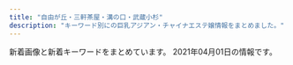 ```yaml
---
title: "自由が丘・三軒茶屋・溝の口・武蔵小杉"
description: "キーワード別にの巨乳アジアン・チャイナエステ嬢情報をまとめました。"
---
```


新着画像と新着キーワードをまとめています。
2021年04月01日の情報です。

<DmmAffiliateIns />
<KeywordTable
  shops={
    [
    {
        "keywords": {},
        "station": "\u4e8c\u5b50\u7389\u5ddd\u99c5\u6771\u53e3",
        "name": "Oh Baby",
        "img_links": [
            "https://ohbay.relaxjp.com/css/top03.jpg",
            "https://ohbay.relaxjp.com/css/top02.jpg",
            "https://ohbay.relaxjp.com/css/staff/staff01.jpg",
            "https://ohbay.relaxjp.com/css/osusume01.jpg",
            "https://ohbay.relaxjp.com/css/m-head.jpg",
            "https://ohbay.relaxjp.com/css/foot.jpg",
            "https://ohbay.relaxjp.com/images/call.png",
            "https://ohbay.relaxjp.com/css/staff/staff02.jpg",
            "https://ohbay.relaxjp.com/css/staff/staff03.jpg",
            "https://ohbay.relaxjp.com/css/osusume03.jpg",
            "https://ohbay.relaxjp.com/css/osusume02.jpg",
            "https://ohbay.relaxjp.com/css/top001.jpg"
        ],
        "url": "https://ohbay.relaxjp.com/"
    },
    {
        "img_links": [
            "http://tanoshii.jpn.mn/photos/sites/76/2021/03/2021032706134456.jpg",
            "http://tanoshii.jpn.mn/photos/sites/76/2020/12/2020120901212835.jpg",
            "http://tanoshii.jpn.mn/images/ico01.png",
            "http://tanoshii.jpn.mn/photos/sites/76/2020/06/2020061605184059.jpg",
            "http://tanoshii.jpn.mn/photos/sites/76/2020/05/2020051702012070.jpg",
            "http://tanoshii.jpn.mn/images/info1.jpg",
            "http://tanoshii.jpn.mn/photos/sites/76/2021/01/2021011304151051.jpg",
            "http://tanoshii.jpn.mn/photos/sites/76/2020/01/2020011710434680.jpg",
            "http://tanoshii.jpn.mn/photos/sites/76/2019/12/2019121409132234.jpg",
            "http://tanoshii.jpn.mn/photos/sites/76/2021/03/2021032305521841.jpg",
            "http://tanoshii.jpn.mn/images/top.png",
            "http://tanoshii.jpn.mn/images/side_tel.jpg",
            "http://tanoshii.jpn.mn/photos/sites/76/2020/09/2020092006290275.jpg",
            "http://tanoshii.jpn.mn/photos/sites/76/2020/02/2020022603284068.jpg",
            "http://tanoshii.jpn.mn/photos/sites/76/2021/02/2021022304124724.jpg",
            "http://tanoshii.jpn.mn/photos/sites/76/2021/01/2021012605371183.jpg",
            "http://tanoshii.jpn.mn/photos/sites/76/2020/12/2020122205012857.jpg",
            "http://tanoshii.jpn.mn/images/link_nav04.jpg",
            "http://tanoshii.jpn.mn/images/side_mobile.jpg",
            "http://tanoshii.jpn.mn/photos/sites/76/2020/09/2020090803135392.jpg",
            "http://tanoshii.jpn.mn/photos/sites/76/2019/12/2019121409132447.jpg",
            "http://tanoshii.jpn.mn/photos/sites/76/2020/03/202003090333270.jpg",
            "http://tanoshii.jpn.mn/photos/sites/76/2020/01/2020011207465354.jpg",
            "http://tanoshii.jpn.mn/photos/sites/76/2020/11/2020112407093420.jpg",
            "http://tanoshii.jpn.mn/photos/sites/76/2020/11/2020111603281212.jpg",
            "http://tanoshii.jpn.mn/photos/sites/76/2021/03/2021032908460188.jpg",
            "http://tanoshii.jpn.mn/photos/sites/76/2020/01/2020010206122380.jpg",
            "http://tanoshii.jpn.mn/photos/sites/76/2020/09/2020093003412015.jpg",
            "http://tanoshii.jpn.mn/photos/sites/76/2020/02/2020022603283463.jpg",
            "http://tanoshii.jpn.mn/photos/sites/76/2020/12/202012060340027.jpg",
            "http://tanoshii.jpn.mn/images/side_link.jpg",
            "http://tanoshii.jpn.mn/photos/sites/76/2020/04/2020040401245819.jpg",
            "http://tanoshii.jpn.mn/images/link_nav07.jpg",
            "http://tanoshii.jpn.mn/images/link_nav03.jpg",
            "http://tanoshii.jpn.mn/images/link_nav01.jpg",
            "http://tanoshii.jpn.mn/photos/sites/76/2020/06/2020060701410487.jpg",
            "http://tanoshii.jpn.mn/photos/sites/76/2020/10/2020101305315556.jpg",
            "http://tanoshii.jpn.mn/photos/sites/76/2020/12/202012240922577.jpg",
            "http://tanoshii.jpn.mn/photos/sites/76/2021/01/2021011304145677.jpg",
            "http://tanoshii.jpn.mn/photos/sites/76/2020/07/2020071004330148.jpg",
            "http://tanoshii.jpn.mn/images/info3.jpg",
            "http://tanoshii.jpn.mn/photos/sites/76/2020/12/2020121807285563.jpg",
            "http://tanoshii.jpn.mn/photos/sites/76/2019/12/2019121409132124.jpg",
            "http://tanoshii.jpn.mn/photos/sites/76/2019/12/201912280133413.jpg",
            "http://tanoshii.jpn.mn/images/link_nav02.jpg",
            "http://tanoshii.jpn.mn/photos/sites/76/2021/04/2021040106500276.jpg",
            "http://tanoshii.jpn.mn/photos/sites/76/2021/03/2021031707390229.jpg",
            "http://tanoshii.jpn.mn/images/top_slider02.jpg",
            "http://tanoshii.jpn.mn/photos/sites/76/2021/02/2021022603355371.jpg",
            "http://tanoshii.jpn.mn/photos/sites/76/2021/01/2021010305174759.jpg",
            "http://tanoshii.jpn.mn/photos/sites/76/2020/08/2020081201584255.jpg",
            "http://tanoshii.jpn.mn/photos/sites/76/2020/03/2020032803325898.jpg",
            "http://tanoshii.jpn.mn/photos/sites/76/2020/09/2020090307211283.jpg",
            "http://tanoshii.jpn.mn/photos/sites/76/2020/01/2020010206122496.jpg",
            "http://tanoshii.jpn.mn/photos/sites/76/2020/11/2020110307113062.jpg",
            "http://tanoshii.jpn.mn/photos/sites/76/2019/12/2019121409132141.jpg",
            "http://tanoshii.jpn.mn/photos/sites/76/2020/02/2020020601144618.jpg",
            "http://tanoshii.jpn.mn/images/link_nav06.jpg",
            "http://tanoshii.jpn.mn/images/link_nav05.jpg",
            "http://tanoshii.jpn.mn/images/info2.jpg",
            "http://tanoshii.jpn.mn/photos/sites/76/2020/07/2020071004194210.jpg",
            "http://tanoshii.jpn.mn/photos/sites/76/2020/11/2020112902000038.jpg",
            "http://tanoshii.jpn.mn/photos/sites/76/2020/03/202003280333063.jpg",
            "http://tanoshii.jpn.mn/photos/sites/76/2020/08/2020082903370364.jpg",
            "http://tanoshii.jpn.mn/photos/sites/76/2021/03/2021030906271271.jpg",
            "http://tanoshii.jpn.mn/photos/sites/76/2020/05/2020052603000345.jpg",
            "http://tanoshii.jpn.mn/photos/sites/76/2020/01/2020012603560666.jpg",
            "http://tanoshii.jpn.mn/photos/sites/76/2019/12/2019121409131966.jpg",
            "http://tanoshii.jpn.mn/photos/sites/76/2019/12/201912140913237.jpg",
            "http://tanoshii.jpn.mn/images/sp_top.jpg",
            "http://tanoshii.jpn.mn/photos/sites/76/2021/04/2021040106493984.jpg",
            "http://tanoshii.jpn.mn/images/top_slider01.jpg",
            "http://tanoshii.jpn.mn/photos/sites/76/2020/09/2020090800560727.jpg",
            "http://tanoshii.jpn.mn/photos/sites/76/2020/08/2020080507421162.jpg",
            "http://tanoshii.jpn.mn/photos/sites/76/2021/02/2021020904591631.jpg",
            "http://tanoshii.jpn.mn/photos/sites/76/2020/12/2020120904423083.jpg",
            "http://tanoshii.jpn.mn/photos/sites/76/2020/01/2020012908322311.jpg",
            "http://tanoshii.jpn.mn/photos/sites/76/2020/04/2020041703571830.jpg"
        ],
        "keywords": {
            "E": 6,
            "D": 7,
            "86": 1,
            "87": 4,
            "89": 1,
            "84": 1,
            "83": 6,
            "82": 3,
            "C": 6,
            "93": 1,
            "85": 2
        },
        "station": "\u4e8c\u5b50\u7389\u5ddd\u99c5\u897f\u53e3",
        "name": "\u697d\u3057\u3044",
        "url": "http://tanoshii.jpn.mn/"
    },
    {
        "img_links": [
            "http://www.jojo.mensnv.com/files/006-02.jpg",
            "http://www.jojo.mensnv.com/images/tel.png",
            "http://www.jojo.mensnv.com/images/showCover.png",
            "http://www.jojo.mensnv.com/images/slider/03.jpg",
            "http://www.jojo.mensnv.com/files/012-02.jpg",
            "http://www.jojo.mensnv.com/files/001.jpg",
            "http://www.jojo.mensnv.com/images/backlistbtn.png",
            "http://www.jojo.mensnv.com/files/012-03.jpg",
            "http://www.jojo.mensnv.com/files/014-02.jpg",
            "http://www.jojo.mensnv.com/files/001-02.jpg",
            "http://www.jojo.mensnv.com/files/009-02.jpg",
            "http://www.jojo.mensnv.com/files/010.jpg",
            "http://www.jojo.mensnv.com/images/slider/02.jpg",
            "http://www.jojo.mensnv.com/files/007-02.jpg",
            "http://www.jojo.mensnv.com/files/004.jpg",
            "http://www.jojo.mensnv.com/files/011-03.jpg",
            "http://www.jojo.mensnv.com/files/003.jpg",
            "http://www.jojo.mensnv.com/files/007.jpg",
            "http://www.jojo.mensnv.com/files/010-02.jpg",
            "http://www.jojo.mensnv.com/files/004-03.jpg",
            "http://www.jojo.mensnv.com/images/mobile.jpg",
            "http://www.jojo.mensnv.com/files/001-03.jpg",
            "http://www.jojo.mensnv.com/files/002-02.jpg",
            "http://www.jojo.mensnv.com/images/slider/01.jpg",
            "http://www.jojo.mensnv.com/files/005-02.jpg",
            "http://www.jojo.mensnv.com/files/005-03.jpg",
            "http://www.jojo.mensnv.com/files/003-03.jpg",
            "http://www.jojo.mensnv.com/files/012.jpg",
            "http://www.jojo.mensnv.com/files/009.jpg",
            "http://www.jojo.mensnv.com/files/004-02.jpg",
            "http://www.jojo.mensnv.com/files/007-03.jpg",
            "http://www.jojo.mensnv.com/files/009-03.jpg",
            "http://www.jojo.mensnv.com/files/002.jpg",
            "http://www.jojo.mensnv.com/files/003-02.jpg",
            "http://www.jojo.mensnv.com/images/coverGirlParts.png",
            "http://www.jojo.mensnv.com/files/013-03.jpg",
            "http://www.jojo.mensnv.com/files/006-03.jpg",
            "http://www.jojo.mensnv.com/files/011-02.jpg",
            "http://www.jojo.mensnv.com/files/013-02.jpg",
            "http://www.jojo.mensnv.com/files/006.jpg",
            "http://www.jojo.mensnv.com/files/010-03.jpg",
            "http://www.jojo.mensnv.com/files/014-03.jpg",
            "http://www.jojo.mensnv.com/files/011.jpg",
            "http://www.jojo.mensnv.com/files/005.jpg",
            "http://www.jojo.mensnv.com/files/013.jpg",
            "http://www.jojo.mensnv.com/files/002-03.jpg",
            "http://www.jojo.mensnv.com/files/014.jpg"
        ],
        "station": "\u4e09\u8ed2\u8336\u5c4b\u99c5\u5357\u53e3",
        "url": "http://www.jojo.mensnv.com/",
        "keywords": {
            "D": 18,
            "88": 3,
            "86": 12,
            "C": 3,
            "85": 9,
            "84": 6,
            "\u30bb\u30af\u30b7\u30fc": 1
        },
        "name": "JoJo"
    },
    {
        "url": "http://in-esthe.com/you/",
        "img_links": [
            "http://in-esthe.com/you/images/mo.png",
            "http://in-esthe.com/you/images/p-11.jpg",
            "http://in-esthe.com/you/images/p-4.jpg",
            "http://in-esthe.com/you/images/p-10.jpg",
            "http://in-esthe.com/you/images/p-3.jpg",
            "http://in-esthe.com/you/images/fla.jpg",
            "http://cdn.dino-es.com/images/logo/468x60DinoEs.png",
            "http://in-esthe.com/you/images/p-9.jpg",
            "http://in-esthe.com/you/images/botton.jpg",
            "http://in-esthe.com/you/images/p-5.jpg",
            "http://in-esthe.com/you/images/p-0.jpg",
            "http://in-esthe.com/you/images/p-7.jpg",
            "http://in-esthe.com/you/images/p-8.jpg",
            "http://in-esthe.com/you/images/r-1.jpg",
            "http://in-esthe.com/you/images/r-2.jpg"
        ],
        "station": "\u5b66\u82b8\u5927\u5b66\u99c5\u6771\u53e3",
        "keywords": {},
        "name": "\u60a0"
    },
    {
        "name": "\u305f\u3093\u307d\u307d",
        "keywords": {},
        "url": "http://annex-jp.info/",
        "station": "\u81ea\u7531\u304c\u4e18\u99c5\u5317\u53e3",
        "img_links": [
            "http://www.annex-jp.info/i/img/mari.jpg",
            "http://www.annex-jp.info/i/img/sayuri.jpg",
            "http://annex-jp.info/images/kp-info.jpg",
            "http://annex-jp.info/images/nana.jpg",
            "http://annex-jp.info/images/mari.jpg",
            "http://annex-jp.info/images/info.png",
            "http://www.annex-jp.info/i/img/yoho.jpg",
            "http://annex-jp.info/images/sayuri.jpg",
            "http://www.annex-jp.info/i/img/mayumi.jpg",
            "http://www.annex-jp.info/i/img/riri.jpg",
            "http://www.annex-jp.info/i/img/nana.jpg",
            "http://annex-jp.info/images/riri.jpg",
            "http://annex-jp.info/images/yoho.jpg",
            "http://annex-jp.info/images/mayumi.jpg"
        ]
    },
    {
        "url": "http://www.wqiowaz.site/",
        "name": "Sweet",
        "station": "\u7528\u8cc0\u99c5\u6771\u53e3",
        "img_links": [
            "http://www.wqiowaz.site/uploads/200914/1-20091416442NT.jpg",
            "http://www.wqiowaz.site/picture/m-top003.jpg",
            "http://www.wqiowaz.site/uploads/200629/1-200629103204442.jpg",
            "http://www.wqiowaz.site/uploads/200630/1-200630094K4325.jpg",
            "http://www.wqiowaz.site/uploads/201008/1-20100Q5550EL.jpg",
            "http://www.wqiowaz.site/picture/m-head01.jpg",
            "http://www.wqiowaz.site/picture/call.png",
            "http://www.wqiowaz.site/uploads/201008/1-20100Q55403531.jpg",
            "http://www.wqiowaz.site/uploads/200630/1-200630094H5294.jpg",
            "http://www.wqiowaz.site/picture/m-top004.jpg",
            "http://www.wqiowaz.site/picture/foot01.jpg",
            "http://www.wqiowaz.site/uploads/201008/1-20100Q5541T55.jpg",
            "http://www.wqiowaz.site/uploads/201008/1-20100Q55522V7.jpg",
            "http://www.wqiowaz.site/uploads/200629/1-200629103142X4.jpg",
            "http://www.wqiowaz.site/uploads/200914/1-200914164443K1.jpg",
            "http://www.wqiowaz.site/picture/cam-01.jpg",
            "http://www.wqiowaz.site/uploads/200629/1-200629103104120.jpg"
        ],
        "keywords": {
            "D": 3,
            "94": 4,
            "86": 1,
            "F": 4,
            "84": 2
        }
    },
    {
        "img_links": [
            "http://treat-msg.com/img/access/road6.jpg",
            "http://treat-msg.com/staff/chinatu/01.jpg",
            "http://treat-msg.com/staff/rumi/01.jpg",
            "http://treat-msg.com/staff/chinatu/01mb.jpg",
            "http://treat-msg.com/staff/mei/01.jpg",
            "http://treat-msg.com/pic/corona.jpg",
            "http://treat-msg.com/staff/riri/01mb.jpg",
            "http://treat-msg.com/img/access/roaddm.png",
            "http://treat-msg.com/img/access/road5.jpg",
            "http://treat-msg.com/img/ttl_staff.jpg",
            "http://treat-msg.com/staff/saki/01.jpg",
            "http://treat-msg.com/staff/kaori/01mb.jpg",
            "http://treat-msg.com/staff/kaori/01.jpg",
            "http://treat-msg.com/img/mainhd.jpg",
            "http://treat-msg.com/staff/mei/01mb.jpg",
            "http://treat-msg.com/staff/miyo/01mb.jpg",
            "http://treat-msg.com/img/access/road3.jpg",
            "http://treat-msg.com/img/access/road4.jpg",
            "http://treat-msg.com/img/head.png",
            "http://treat-msg.com/staff/rumi/01mb.jpg",
            "http://treat-msg.com/staff/miyo/01.jpg",
            "http://treat-msg.com/staff/noa/01mb.jpg",
            "http://treat-msg.com/img/mainft.jpg",
            "http://treat-msg.com/staff/riri/01.jpg",
            "http://treat-msg.com/img/access/road2.jpg",
            "http://treat-msg.com/staff/saki/01mb.jpg",
            "http://treat-msg.com/img/shop/msg.png",
            "http://treat-msg.com/staff/noa/01.jpg",
            "http://treat-msg.com/img/foot.png",
            "http://treat-msg.com/img/access/road1.jpg"
        ],
        "keywords": {},
        "url": "http://treat-msg.com/",
        "station": "\u99d2\u6ca2\u5927\u5b66\u99c5\u99d2\u6ca2\u516c\u5712\u53e3",
        "name": "\u5b89\u5fc3\u5802"
    },
    {
        "name": "\u604b\u5fc3",
        "url": "https://koi-heart.com/",
        "keywords": {
            "D": 9,
            "E": 12
        },
        "img_links": [
            "https://koi-heart.com/wp-content/themes/este/img/tel_header.png",
            "https://koi-heart.com/wp-content/uploads/2020/01/8765467koih.jpg",
            "https://koi-heart.com/wp-content/uploads/2018/12/8976koih.jpg",
            "https://koi-heart.com/wp-content/themes/este/img/tel_footer.png",
            "https://koi-heart.com/wp-content/themes/este/img/top-img03.png",
            "https://koi-heart.com/wp-content/themes/este/img/2.jpg",
            "https://koi-heart.com/wp-content/uploads/2018/12/786521koih.jpg",
            "https://koi-heart.com/wp-content/themes/este/img/top-img01.png",
            "https://koi-heart.com/wp-content/themes/este/img/4.jpg",
            "https://koi-heart.com/wp-content/uploads/2018/12/78651koih.jpg",
            "https://koi-heart.com/wp-content/themes/este/img/3.jpg",
            "https://koi-heart.com/wp-content/uploads/2019/06/897621koih.jpg",
            "https://koi-heart.com/wp-content/uploads/2019/06/786astyhkoih.jpg",
            "https://koi-heart.com/wp-content/themes/este/img/1.jpg",
            "https://koi-heart.com/wp-content/themes/este/img/call.png",
            "https://koi-heart.com/wp-content/themes/este/img/top-img02.png"
        ],
        "station": "\u4e8c\u5b50\u7389\u5ddd\u99c5"
    },
    {
        "name": "Clair \uff5e\u30af\u30ec\u30fc\u30eb\uff5e",
        "keywords": {
            "D": 4,
            "C": 4,
            "E": 2
        },
        "station": "\u5b66\u82b8\u5927\u5b66\u99c5\u897f\u53e3",
        "url": "http://clair.work/",
        "img_links": [
            "http://clair.work/images/icon_ranking_05.png",
            "http://clair.work/images/icon_ranking_01.png",
            "http://clair.work/images/recruit/point_09.png",
            "http://clair.work/images/icon_new.png",
            "http://clair.work/images/head_therapist.jpg",
            "http://clair.work/staff/ayaka1.jpg",
            "http://clair.work/staff/kasumi1.jpg",
            "http://clair.work/images/recruit/nagare_01.jpg",
            "http://clair.work/staff/mayu1.jpg",
            "http://clair.work/images/sw_tel.png",
            "http://clair.work/images/no_image.jpg",
            "http://clair.work/images/recruit/point_04.png",
            "http://clair.work/images/recruit/point_05.png",
            "http://clair.work/images/head_interior.jpg",
            "http://clair.work/images/recruit/nagare_05.png",
            "http://clair.work/images/recruit/point_08.png",
            "http://clair.work/images/recruit/point_03.png",
            "http://clair.work/images/icon_ranking_04.png",
            "http://clair.work/images/recruit/nagare_03.jpg",
            "http://clair.work/images/recruit/nagare_07.png",
            "http://clair.work/images/recruit/sp_mainvisual.jpg",
            "http://clair.work/images/trigger.jpg",
            "http://clair.work/staff/humi1.jpg",
            "http://clair.work/images/icon_ranking_02.png",
            "http://clair.work/staff/humi2.jpg",
            "http://clair.work/images/icon_ranking_03.png",
            "http://clair.work/staff/yua1.jpg",
            "http://clair.work/images/recruit/nagare_02.jpg",
            "http://clair.work/images/recruit/req_03.jpg",
            "http://clair.work/images/recruit/point_06.png",
            "http://clair.work/images/recruit/message_03.png",
            "http://clair.work/images/mainvisual_02.jpg",
            "http://clair.work/images/sw_home.png",
            "http://clair.work/images/recruit/point_07.png",
            "http://clair.work/images/mainvisual_01_s.jpg",
            "http://clair.work/images/mainvisual_01.jpg",
            "http://clair.work/images/recruit/nagare_06.png",
            "http://clair.work/images/mainvisual_02_s.jpg"
        ]
    },
    {
        "station": "\u4e09\u8ed2\u8336\u5c4b\u99c5\u5357\u53e3",
        "img_links": [
            "http://www.esthe.esraku.com/images/m1.jpg",
            "http://www.esthe.esraku.com/files/001.jpg",
            "http://www.esthe.esraku.com/images/m3.jpg",
            "http://www.esthe.esraku.com/images/m2.jpg",
            "http://www.esthe.esraku.com/files/002.jpg",
            "http://www.esthe.esraku.com/images/s_pickup.png",
            "http://www.esthe.esraku.com/images/s_news.png",
            "http://www.esthe.esraku.com/images/s_top_therapist.png",
            "http://www.esthe.esraku.com/images/slider-img002.jpg",
            "http://www.esthe.esraku.com/files/003.jpg",
            "http://www.esthe.esraku.com/files/004.jpg",
            "http://www.esthe.esraku.com/files/005.jpg",
            "http://www.esthe.esraku.com/images/s_message.png",
            "http://www.esthe.esraku.com/images/m4.jpg",
            "http://www.esthe.esraku.com/images/m6.jpg",
            "http://www.esthe.esraku.com/images/slider-img001.jpg"
        ],
        "url": "http://www.esthe.esraku.com/",
        "name": "\u53f0\u6e7e\u30a8\u30b9\u30c6",
        "keywords": {
            "85": 8,
            "87": 8,
            "E": 8,
            "91": 8,
            "86": 8,
            "88": 8,
            "D": 32
        }
    },
    {
        "station": "\u4e09\u8ed2\u8336\u5c4b\u99c5\u5357\u53e3",
        "url": "http://aosora.work/",
        "img_links": [
            "http://aosora.work/img/karen1.jpg",
            "http://aosora.work/images/2.jpg",
            "http://aosora.work/images/mobile.png",
            "http://aosora.work/img/yu2.jpg",
            "http://aosora.work/img/hina1.jpg",
            "http://aosora.work/images/news.png",
            "http://aosora.work/images/int2.png",
            "http://aosora.work/img/momo1.jpg",
            "http://aosora.work/images/3.jpg",
            "http://aosora.work/images/head.jpg",
            "http://aosora.work/images/4.jpg",
            "http://aosora.work/images/s2.jpg",
            "http://aosora.work/images/1.jpg",
            "http://aosora.work/images/sys3.png",
            "http://aosora.work/img/sora2.jpg",
            "http://aosora.work/staff/karen.jpg",
            "http://aosora.work/images/sys1.jpg",
            "http://aosora.work/img/hina2.jpg",
            "http://aosora.work/staff/momo.jpg",
            "http://aosora.work/images/s1.png",
            "http://aosora.work/img/karen2.jpg",
            "http://aosora.work/images/5.jpg",
            "http://aosora.work/images/sys2.jpg",
            "http://aosora.work/staff/hina.jpg",
            "http://aosora.work/img/yu1.jpg",
            "http://aosora.work/img/momo2.jpg",
            "http://aosora.work/staff/sora.jpg",
            "http://aosora.work/images/int1.png",
            "http://aosora.work/images/s1.jpg",
            "http://aosora.work/images/interior_t.png",
            "http://aosora.work/staff/yu.jpg",
            "http://aosora.work/images/staff_t.png",
            "http://aosora.work/img/sora1.jpg"
        ],
        "name": "\u9752\u7a7a",
        "keywords": {}
    },
    {
        "img_links": [
            "http://kagayaki.jpn.cm/photos/sites/35/2017/11/2017110107513579.jpg",
            "http://kagayaki.jpn.cm/photos/sites/35/2016/08/staff32.jpg",
            "http://kagayaki.jpn.cm/photos/sites/35/2019/09/2019092518230998.jpg",
            "http://kagayaki.jpn.cm/images/girl-z2.jpg",
            "http://kagayaki.jpn.cm/images/top.jpg",
            "http://kagayaki.jpn.cm/photos/sites/35/2016/08/staff3.jpg",
            "http://kagayaki.jpn.cm/photos/sites/35/2016/09/637893871729784570.jpg",
            "http://kagayaki.jpn.cm/photos/sites/35/2016/11/12.jpg",
            "http://kagayaki.jpn.cm/images/bj3.png",
            "http://kagayaki.jpn.cm/images/girl-z1.jpg",
            "http://kagayaki.jpn.cm/photos/sites/35/2016/11/11.jpg",
            "http://kagayaki.jpn.cm/images/staff_line.png",
            "http://kagayaki.jpn.cm/photos/sites/35/2016/11/1.jpg",
            "http://kagayaki.jpn.cm/photos/sites/35/2020/10/2020100418535814.jpg",
            "http://kagayaki.jpn.cm/images/end1.jpg",
            "http://kagayaki.jpn.cm/images/mobile.jpg",
            "http://kagayaki.jpn.cm/images/mobile2.jpg"
        ],
        "url": "http://kagayaki.jpn.cm/",
        "name": "\u661f\u306e\u8f1d\u304d",
        "keywords": {
            "84": 1,
            "C": 9,
            "D": 3,
            "86": 4
        },
        "station": "\u4e09\u8ed2\u8336\u5c4b\u99c5\u5317\u53e3"
    },
    {
        "station": "\u4e09\u8ed2\u8336\u5c4b\u99c5\u5317\u53e3B",
        "keywords": {
            "87": 2,
            "86": 2,
            "85": 2,
            "88": 2,
            "D": 2,
            "C": 18
        },
        "url": "http://www.hanamizuki.esturl.com/",
        "img_links": [
            "http://www.hanamizuki.esturl.com/img/pickup.jpg",
            "http://www.hanamizuki.esturl.com/files/004-02.jpg",
            "http://www.hanamizuki.esturl.com/files/002-02.jpg",
            "http://www.hanamizuki.esturl.com/img/ttl_info.png",
            "http://www.hanamizuki.esturl.com/files/003.jpg",
            "http://www.hanamizuki.esturl.com/files/002.jpg",
            "http://www.hanamizuki.esturl.com/files/004.jpg",
            "http://www.hanamizuki.esturl.com/img/btn_blog.png",
            "http://www.hanamizuki.esturl.com/files/001-02.jpg",
            "http://www.hanamizuki.esturl.com/img/goback.jpg",
            "http://www.hanamizuki.esturl.com/files/001.jpg",
            "http://www.hanamizuki.esturl.com/img/btn_side_mobile.jpg",
            "http://www.hanamizuki.esturl.com/files/003-02.jpg",
            "http://www.hanamizuki.esturl.com/img/ttl_news.png",
            "http://www.hanamizuki.esturl.com/img/tel.png"
        ],
        "name": "\u82b1\u6c34\u6728"
    },
    {
        "url": "http://chishituyop.xyz/",
        "keywords": {},
        "name": "\u8d64\u30d0\u30e9",
        "img_links": [
            "http://chishituyop.xyz/style/images/sys.jpg",
            "http://chishituyop.xyz/style/images/t6.jpg",
            "http://chishituyop.xyz/style/images/nav2-sta.png",
            "http://chishituyop.xyz/uploads/210317/1-21031GI93YC.jpg",
            "http://chishituyop.xyz/style/images/index-miru_06.jpg",
            "http://chishituyop.xyz/style/images/t3.png",
            "http://chishituyop.xyz/style/images/index-miru_18.jpg",
            "http://chishituyop.xyz/uploads/210317/1-21031GJ016101.jpg",
            "http://chishituyop.xyz/style/images/t4.jpg",
            "http://chishituyop.xyz/uploads/210317/1-21031GI954635.jpg",
            "http://chishituyop.xyz/style/images/s-bian.png",
            "http://chishituyop.xyz/style/images/nav-sys.jpg",
            "http://chishituyop.xyz/uploads/201229/1-201229152000Y5.jpg",
            "http://chishituyop.xyz/style/images/index-miru_03.jpg",
            "http://chishituyop.xyz/style/images/t2.png"
        ],
        "station": "\u4e8c\u5b50\u7389\u5ddd\u99c5\u897f\u53e3"
    },
    {
        "img_links": [
            "http://www.mikaeribijin.esturl.com/files/002.jpg",
            "http://www.mikaeribijin.esturl.com/files/001-02.jpg",
            "http://www.mikaeribijin.esturl.com/images/staff_line.png",
            "http://www.mikaeribijin.esturl.com/files/003.jpg",
            "http://www.mikaeribijin.esturl.com/images/shop/shop01.jpg",
            "http://www.mikaeribijin.esturl.com/images/information.png",
            "http://www.mikaeribijin.esturl.com/files/003-02.jpg",
            "http://www.mikaeribijin.esturl.com/files/001.jpg",
            "http://www.mikaeribijin.esturl.com/images/shop/shop02.jpg",
            "http://www.mikaeribijin.esturl.com/images/top.png",
            "http://www.mikaeribijin.esturl.com/images/shop/shop04.jpg",
            "http://www.mikaeribijin.esturl.com/images/link_line.png",
            "http://www.mikaeribijin.esturl.com/files/004-02.jpg",
            "http://www.mikaeribijin.esturl.com/images/girl-z1.jpg",
            "http://www.mikaeribijin.esturl.com/images/shop/shop03.jpg",
            "http://www.mikaeribijin.esturl.com/files/002-02.jpg",
            "http://www.mikaeribijin.esturl.com/images/mobile.png",
            "http://www.mikaeribijin.esturl.com/images/line.jpg",
            "http://www.mikaeribijin.esturl.com/images/top_sche.png",
            "http://www.mikaeribijin.esturl.com/images/bj3.png",
            "http://www.mikaeribijin.esturl.com/images/girl-z2.jpg",
            "http://www.mikaeribijin.esturl.com/files/004.jpg"
        ],
        "station": "\u90fd\u7acb\u5927\u5b66\u99c5",
        "name": "\u898b\u8fd4\u308a\u7f8e\u4eba",
        "keywords": {
            "D": 3,
            "C": 1,
            "87": 2,
            "88": 2
        },
        "url": "http://www.mikaeribijin.esturl.com/"
    },
    {
        "keywords": {},
        "img_links": [
            "http://www.miyuki.es-relax.info/gals/yuki1.jpg",
            "http://www.miyuki.es-relax.info/images/sp02.jpg",
            "http://www.miyuki.es-relax.info/images/yoyaku.png",
            "http://www.miyuki.es-relax.info/images/info3.jpg",
            "http://www.miyuki.es-relax.info/images/info1.jpg",
            "http://www.miyuki.es-relax.info/gals/yuri1.jpg",
            "http://www.miyuki.es-relax.info/gals/nana1.jpg",
            "http://www.miyuki.es-relax.info/images/sp03.jpg",
            "http://www.miyuki.es-relax.info/images/info4.jpg",
            "http://www.miyuki.es-relax.info/images/sp01.jpg",
            "http://www.miyuki.es-relax.info/images/kp01.jpg",
            "http://www.miyuki.es-relax.info/images/info2.jpg"
        ],
        "name": "\u30de\u30c3\u30b5\u30fc\u30b8\u306e\u66d9",
        "station": "\u5927\u5ca1\u5c71\u99c5",
        "url": "http://www.miyuki.es-relax.info/"
    },
    {
        "name": "\u30d6\u30ea\u30ea\u30a2\u30f3\u30b9",
        "img_links": [
            "http://www.brilliance.mesthe.com/images/infotiao1.jpg",
            "http://www.brilliance.mesthe.com/images/shop/shop04.jpg",
            "http://www.brilliance.mesthe.com/images/shop/shop01.jpg",
            "http://www.brilliance.mesthe.com/images/s1.jpg",
            "http://www.brilliance.mesthe.com/files/001-03.jpg",
            "http://www.brilliance.mesthe.com/images/new1.png",
            "http://www.brilliance.mesthe.com/files/004-02.jpg",
            "http://www.brilliance.mesthe.com/images/new3.png",
            "http://www.brilliance.mesthe.com/images/tel.png",
            "http://www.brilliance.mesthe.com/images/main_bottom.png",
            "http://www.brilliance.mesthe.com/files/003.jpg",
            "http://www.brilliance.mesthe.com/images/zi_staff.png",
            "http://www.brilliance.mesthe.com/files/005-03.jpg",
            "http://www.brilliance.mesthe.com/files/001.jpg",
            "http://www.brilliance.mesthe.com/images/xian.png",
            "http://www.brilliance.mesthe.com/images/s3.jpg",
            "http://www.brilliance.mesthe.com/files/004-03.jpg",
            "http://www.brilliance.mesthe.com/files/003-03.jpg",
            "http://www.brilliance.mesthe.com/files/005-02.jpg",
            "http://www.brilliance.mesthe.com/files/003-02.jpg",
            "http://www.brilliance.mesthe.com/images/shop/shop03.jpg",
            "http://www.brilliance.mesthe.com/images/service.png",
            "http://www.brilliance.mesthe.com/files/005.jpg",
            "http://www.brilliance.mesthe.com/images/pick.png",
            "http://www.brilliance.mesthe.com/images/shop/shop02.jpg",
            "http://www.brilliance.mesthe.com/files/002-03.jpg",
            "http://www.brilliance.mesthe.com/images/s2.jpg",
            "http://www.brilliance.mesthe.com/files/001-02.jpg",
            "http://www.brilliance.mesthe.com/files/002.jpg",
            "http://www.brilliance.mesthe.com/files/002-02.jpg",
            "http://www.brilliance.mesthe.com/images/maga.jpg",
            "http://www.brilliance.mesthe.com/images/zi_massage.png",
            "http://www.brilliance.mesthe.com/files/004.jpg",
            "http://www.brilliance.mesthe.com/images/main_top.png"
        ],
        "url": "http://www.brilliance.mesthe.com/",
        "station": "\u4e09\u8ed2\u8336\u5c4b\u99c5\u4e16\u7530\u8c37\u901a\u308a\u53e3",
        "keywords": {
            "C": 2,
            "87": 1,
            "86": 2,
            "85": 2,
            "D": 3
        }
    },
    {
        "station": "\u81ea\u7531\u304c\u4e18\u99c5\u5317\u53e3",
        "name": "\u30d6\u30eb\u30fc\u30d9\u30ea\u30fc",
        "img_links": [
            "http://b-berry.work/images/rec1.jpg",
            "http://b-berry.work/images/3.jpg",
            "http://b-berry.work/images/1.jpg",
            "http://b-berry.work/images/ac1.jpg",
            "http://b-berry.work/staff/yuri.jpg",
            "http://b-berry.work/img/mona1.jpg",
            "http://b-berry.work/images/int2.jpg",
            "http://b-berry.work/images/news.jpg",
            "http://b-berry.work/images/staff_t.jpg",
            "http://b-berry.work/img/yuri1.jpg",
            "http://b-berry.work/staff/maya.jpg",
            "http://b-berry.work/img/maya1.jpg",
            "http://b-berry.work/images/int1.jpg",
            "http://b-berry.work/images/s1.png",
            "http://b-berry.work/images/tg.jpg",
            "http://b-berry.work/staff/mona.jpg",
            "http://b-berry.work/images/head.jpg",
            "http://b-berry.work/images/interior_t.jpg",
            "http://b-berry.work/images/2.jpg",
            "http://b-berry.work/images/rec2.jpg",
            "http://b-berry.work/images/ac2.jpg",
            "http://b-berry.work/images/sys.jpg"
        ],
        "keywords": {},
        "url": "http://b-berry.work/"
    },
    {
        "station": "\u81ea\u7531\u304c\u4e18\u99c5\u5317\u53e3",
        "url": "http://www.es-flower.link/",
        "keywords": {},
        "img_links": [
            "http://www.es-flower.link/sp/menu/interior.jpg",
            "http://www.es-flower.link/sp/images/sisu_t.jpg",
            "http://www.es-flower.link/sp/images/rec1.jpg",
            "http://www.es-flower.link/images/rec1.png",
            "http://www.es-flower.link/images/5.jpg",
            "http://www.es-flower.link/sp/menu/top.jpg",
            "http://www.es-flower.link/sp/images/6.jpg",
            "http://www.es-flower.link/images/4.jpg",
            "http://www.es-flower.link/sp/images/head.png",
            "http://www.es-flower.link/sp/images/interior_t.jpg",
            "http://www.es-flower.link/images/int1.png",
            "http://www.es-flower.link/images/head.jpg",
            "http://www.es-flower.link/sp/img/yuyu1.jpg",
            "http://www.es-flower.link/sp/images/newsb.png",
            "http://www.es-flower.link/sp/images/int2.jpg",
            "http://www.es-flower.link/sp/images/4.jpg",
            "http://www.es-flower.link/sp/images/3.jpg",
            "http://www.es-flower.link/sp/images/top.jpg",
            "http://www.es-flower.link/images/7.jpg",
            "http://www.es-flower.link/images/sm.jpg",
            "http://www.es-flower.link/sp/img/nene1.jpg",
            "http://www.es-flower.link/sp/images/int1.jpg",
            "http://www.es-flower.link/sp/images/sys3.jpg",
            "http://www.es-flower.link/sp/images/7.jpg",
            "http://www.es-flower.link/images/int2.png",
            "http://www.es-flower.link/sp/images/sys1.jpg",
            "http://www.es-flower.link/sp/images/1.jpg",
            "http://www.es-flower.link/sp/images/news.jpg",
            "http://www.es-flower.link/sp/img/huyumi1.jpg",
            "http://www.es-flower.link/images/6.jpg",
            "http://www.es-flower.link/sp/img/mizuki1.jpg",
            "http://www.es-flower.link/sp/images/time.jpg",
            "http://www.es-flower.link/sp/images/rec2.jpg",
            "http://www.es-flower.link/sp/images/rec3.jpg",
            "http://www.es-flower.link/img/yuyu1.jpg",
            "http://www.es-flower.link/images/news.jpg",
            "http://www.es-flower.link/img/arisa1.jpg",
            "http://www.es-flower.link/images/staff_t.jpg",
            "http://www.es-flower.link/sp/img/koyuki1.jpg",
            "http://www.es-flower.link/images/sys.png",
            "http://www.es-flower.link/sp/images/pc.jpg",
            "http://www.es-flower.link/images/interior_t.jpg",
            "http://www.es-flower.link/sp/img/arisa1.jpg",
            "http://www.es-flower.link/images/info.jpg",
            "http://www.es-flower.link/sp/menu/staff.jpg",
            "http://www.es-flower.link/images/mobile.jpg",
            "http://www.es-flower.link/img/mizuki1.jpg",
            "http://www.es-flower.link/sp/images/sisu.jpg",
            "http://www.es-flower.link/sp/images/footer.jpg",
            "http://www.es-flower.link/img/huyumi1.jpg",
            "http://www.es-flower.link/sp/images/ac1.jpg",
            "http://www.es-flower.link/images/ta.jpg",
            "http://www.es-flower.link/images/rec2.jpg",
            "http://www.es-flower.link/img/koyuki1.jpg",
            "http://www.es-flower.link/sp/images/sys2.jpg",
            "http://www.es-flower.link/sp/images/tel.jpg",
            "http://www.es-flower.link/img/nene1.jpg",
            "http://www.es-flower.link/sp/images/staff_t.jpg",
            "http://www.es-flower.link/images/3.jpg",
            "http://www.es-flower.link/sp/images/5.jpg",
            "http://www.es-flower.link/sp/img/yume1.jpg",
            "http://www.es-flower.link/img/yume1.jpg",
            "http://www.es-flower.link/sp/images/2.jpg",
            "http://www.es-flower.link/images/2.jpg",
            "http://www.es-flower.link/images/1.jpg"
        ],
        "name": "\u6625\u306e\u604b"
    },
    {
        "name": "\u697d\u697d\u5c4b",
        "keywords": {
            "C": 14
        },
        "url": "http://ms-rlx.com/",
        "station": "\u81ea\u7531\u304c\u4e18\u99c5\u5357\u53e3",
        "img_links": [
            "http://ms-rlx.com/img/ttl_tnew.png",
            "http://ms-rlx.com/img/msgbtn.png",
            "http://ms-rlx.com/staff/momo/01.jpg",
            "http://ms-rlx.com/staff/ruri/01mb.jpg",
            "http://ms-rlx.com/img/ttl_concept.png",
            "http://ms-rlx.com/img/ttl_mobile.png",
            "http://ms-rlx.com/staff/milk/01mb.jpg",
            "http://ms-rlx.com/staff/momo/01mb.jpg",
            "http://ms-rlx.com/i/files/homeimg.jpg",
            "http://ms-rlx.com/img/access/road01.jpg",
            "http://ms-rlx.com/staff/sachan/01mb.jpg",
            "http://ms-rlx.com/img/ttl_rec.png",
            "http://ms-rlx.com/staff/milk/01.jpg",
            "http://ms-rlx.com/staff/ruri/01.jpg",
            "http://ms-rlx.com/staff/sachan/01.jpg",
            "http://ms-rlx.com/staff/ringo/01.jpg",
            "http://ms-rlx.com/img/ttl_staff.png",
            "http://ms-rlx.com/staff/ringo/01mb.jpg",
            "http://ms-rlx.com/img/access/road02.jpg",
            "http://ms-rlx.com/pic/head.png",
            "http://ms-rlx.com/img/att.png",
            "http://ms-rlx.com/img/youtube.jpg",
            "http://ms-rlx.com/img/access/road03.jpg"
        ]
    },
    {
        "name": "\u5fc3\u697d",
        "keywords": {
            "C": 2
        },
        "url": "http://ms-shinraku.com/",
        "station": "\u5b66\u82b8\u5927\u5b66\u99c5\u6771\u53e3",
        "img_links": [
            "http://ms-shinraku.com/staff/yuki/01.jpg",
            "http://ms-shinraku.com/pic/topimg2.jpg",
            "http://ms-shinraku.com/pic/head.jpg",
            "http://ms-shinraku.com/img/foot.png",
            "http://ms-shinraku.com/img/ttl_staff.png",
            "http://ms-shinraku.com/pic/topimg1.jpg",
            "http://ms-shinraku.com/staff/ayumi/01.jpg",
            "http://ms-shinraku.com/staff/mari/01.jpg",
            "http://ms-shinraku.com/i/files/homeimg.jpg",
            "http://ms-shinraku.com/staff/ran/01.jpg",
            "http://ms-shinraku.com/staff/kanako/01.jpg",
            "http://ms-shinraku.com/staff/momoka/01.jpg"
        ]
    }
]
}
/>
<DmmAffiliateScript />
